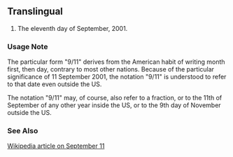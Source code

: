 ==Translingual==

# The eleventh day of September, 2001.

===Usage Note===

The particular form "9/11" derives from the American habit of writing month first, then day, contrary to most other nations.  Because of the particular significance of 11 September 2001, the notation "9/11" is understood to refer to that date even outside the US.

The notation "9/11" may, of course, also refer to a fraction, or to the 11th of September of any other year inside the US, or to the 9th day of November outside the US.

===See Also===
[[w:September 11|Wikipedia article on September 11]]
